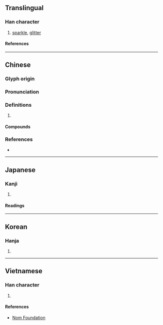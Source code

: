 {{character info/new}}
==Translingual==

===Han character===
{{Han char|rn=85|rad=水|as=06|sn=9|four=39111|canj=EFMU|ids=⿰氵光}}

# [[sparkle]], [[glitter]]

====References====
{{Han ref|kx=0622.150|dkj=17419|dj=1018.130|hdz=31606.050|uh=6D38}}

----

==Chinese==
{{zh-forms}}

===Glyph origin===
{{Han etym}}

===Pronunciation===
{{zh-pron
|m=guāng,huǎng
|c=gwong1
|mc=y
|oc=y
|cat=a
}}
{{zh-attn-split}}

===Definitions===
{{zh-hanzi}}

# {{rfdef|zh}}

====Compounds====
{{zh-der|洸洸|洸洋}}

===References===
* {{R:twedu|B02081}}

----

==Japanese==

===Kanji===
{{ja-kanji|grade=|rs=水06}}

# {{defn|lang=ja|sort=水06}}

====Readings====
{{ja-readings
|on=こう
|kun=ほの-か
}}

----

==Korean==

===Hanja===
{{ko-hanja|광}}

# {{defn|lang=ko|sort=水06}}

----

==Vietnamese==

===Han character===
{{vi-readings|rs=水06|reading=thoáng}}

# {{defn|lang=vi|sort=水06}}

====References====
* [http://nomfoundation.org/common/nom_details.php?codepoint=6d38 Nom Foundation]
